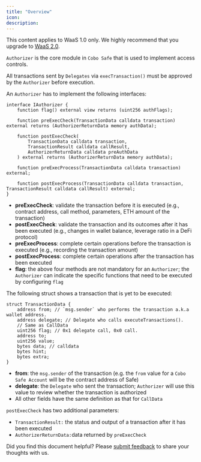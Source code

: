```yaml
---
title: "Overview"
icon: 
description: 
---
```

<Note>This content applies to WaaS 1.0 only. We highly recommend that you upgrade to [WaaS 2.0](https://www.cobo.com/developers/v2/guides/overview/introduction).</Note>

`Authorizer` is the core module in `Cobo Safe` that is used to implement access controls.

All transactions sent by `Delegates` via `execTransaction()` must be approved by the `Authorizer` before execution.

An `Authorizer` has to implement the following interfaces:

```solidity
interface IAuthorizer {
    function flag() external view returns (uint256 authFlags);

    function preExecCheck(TransactionData calldata transaction) external returns (AuthorizerReturnData memory authData);

    function postExecCheck(
        TransactionData calldata transaction,
        TransactionResult calldata callResult,
        AuthorizerReturnData calldata preAuthData
    ) external returns (AuthorizerReturnData memory authData);

    function preExecProcess(TransactionData calldata transaction) external;

    function postExecProcess(TransactionData calldata transaction, TransactionResult calldata callResult) external;
}
```

* **preExecCheck**: validate the transaction before it is executed (e.g., contract address, call method, parameters, ETH amount of the transaction)
* **postExecCheck**: validate the transaction and its outcomes after it has been executed (e.g., changes in wallet balance, leverage ratio in a DeFi protocol)
* **preExecProcess**: complete certain operations before the transaction is executed (e.g., recording the transaction amount)
* **postExecProcess**: complete certain operations after the transaction has been executed
* **flag**: the above four methods are not mandatory for an `Authorizer`; the `Authorizer` can indicate the specific functions that need to be executed by configuring `flag`

The following struct shows a transaction that is yet to be executed:

```solidity
struct TransactionData {
    address from; // `msg.sender` who performs the transaction a.k.a wallet address.
    address delegate; // Delegate who calls executeTransactions().
    // Same as CallData
    uint256 flag; // 0x1 delegate call, 0x0 call.
    address to;
    uint256 value;
    bytes data; // calldata
    bytes hint;
    bytes extra;
}
```

* **from**: the `msg.sender` of the transaction (e.g. the `from` value for a `Cobo Safe Account` will be the contract address of Safe) 
* **delegate**: the `Delegate` who sent the transaction; `Authorizer` will use this value to review whether the transaction is authorized
* All other fields have the same definition as that for `CallData` 

`postExecCheck` has two additional parameters:

* `TransactionResult:` the status and output of a transaction after it has been executed
* `AuthorizerReturnData:`data returned by `preExecCheck`

<Tip>Did you find this document helpful? Please [submit feedback](https://forms.zohopublic.com/cobo/form/DocumentFeedbackForm/formperma/QvLOhxJv1_JMsJ-1dleZ8Itb_7rzN-LtgvsDdxosoVI) to share your thoughts with us.</Tip>